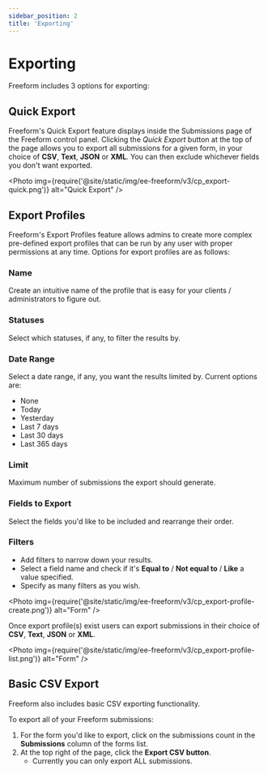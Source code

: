 ```yaml
---
sidebar_position: 2
title: 'Exporting'
---
```



# Exporting

Freeform includes 3 options for exporting:

## Quick Export

Freeform's Quick Export feature displays inside the Submissions page of the Freeform control panel. Clicking the _Quick Export_ button at the top of the page allows you to export all submissions for a given form, in your choice of **CSV**, **Text**, **JSON** or **XML**. You can then exclude whichever fields you don't want exported.

<Photo
  img={require('@site/static/img/ee-freeform/v3/cp_export-quick.png')}
  alt="Quick Export"
/>

## Export Profiles

Freeform's Export Profiles feature allows admins to create more complex pre-defined export profiles that can be run by any user with proper permissions at any time. Options for export profiles are as follows:

### Name

Create an intuitive name of the profile that is easy for your clients / administrators to figure out.

### Statuses

Select which statuses, if any, to filter the results by.

### Date Range

Select a date range, if any, you want the results limited by. Current options are:

- None
- Today
- Yesterday
- Last 7 days
- Last 30 days
- Last 365 days

### Limit

Maximum number of submissions the export should generate.

### Fields to Export

Select the fields you'd like to be included and rearrange their order.

### Filters

- Add filters to narrow down your results.
- Select a field name and check if it's **Equal to** / **Not equal to** / **Like** a value specified.
- Specify as many filters as you wish.

<Photo
  img={require('@site/static/img/ee-freeform/v3/cp_export-profile-create.png')}
  alt="Form"
/>

Once export profile(s) exist users can export submissions in their choice of **CSV**, **Text**, **JSON** or **XML**.

<Photo
  img={require('@site/static/img/ee-freeform/v3/cp_export-profile-list.png')}
  alt="Form"
/>

## Basic CSV Export

Freeform also includes basic CSV exporting functionality.

To export all of your Freeform submissions:

1. For the form you'd like to export, click on the submissions count in the **Submissions** column of the forms list.
2. At the top right of the page, click the **Export CSV button**.
   - Currently you can only export ALL submissions.
